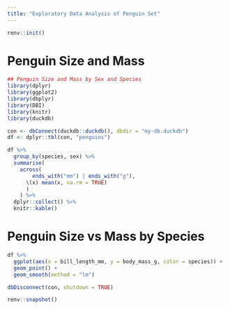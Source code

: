 ---
title: "Exploratory Data Analysis of Penguin Set"
---

```{r}
renv::init()
```

# Penguin Size and Mass

```{r}
## Penguin Size and Mass by Sex and Species
library(dplyr)
library(ggplot2)
library(dbplyr)
library(DBI)
library(knitr)
library(duckdb)

con <- dbConnect(duckdb::duckdb(), dbdir = "my-db.duckdb")
df <- dplyr::tbl(con, "penguins")

```

```{r}
df %>%
  group_by(species, sex) %>%
  summarise(
    across(
        ends_with("mm") | ends_with("g"),
      \(x) mean(x, na.rm = TRUE)
      )
    ) %>%
  dplyr::collect() %>%
  knitr::kable()
```

# Penguin Size vs Mass by Species

```{r}
df %>%
  ggplot(aes(x = bill_length_mm, y = body_mass_g, color = species)) +
  geom_point() + 
  geom_smooth(method = "lm")
```

```{r}

dbDisconnect(con, shutdown = TRUE)
```

```{r}
renv::snapshot()
```
